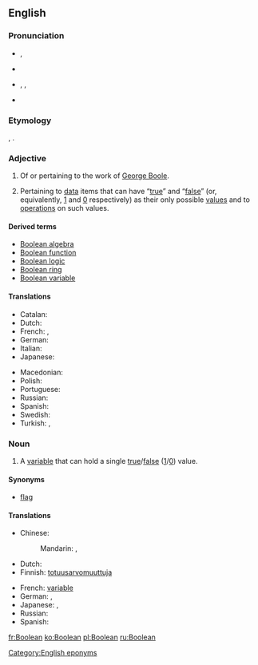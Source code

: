 {{also|boolean}}
==English==
{{wikipedia}}

===Pronunciation===
* {{a|UK}} {{IPA|/ˈbuːl.i.ən/|/buːˈli.ən/}}, {{X-SAMPA|/"bu:l.i.@n/|/bu:"li.@n/}}
* {{audio|en-uk-Boolean.ogg|Audio (UK)}}
* {{a|US}} {{enPR|bo͞oʹliən|bo͞oliʹən}}, {{IPA|/ˈbuliən/|/buˈliən/}} , {{X-SAMPA|/"buli@n/|/bu"li@n/}}
* {{audio|en-us-Boolean.ogg|Audio (US)}}

===Etymology===
{{suffix|Boole|ean|lang=en}}, {{named-after|nocap=1|nat=English|occ=mathematician|occ2=philosopher|occ3=logician|George Boole|wplink==|born=1815|died=1864|lang=en}}.

===Adjective===
{{en-adj|-}}

# Of or pertaining to the work of [[w:George Boole|George Boole]].
# {{context|logic|computing|lang=en}} Pertaining to [[data]] items that can have “[[true]]” and “[[false]]” (or, equivalently, [[1]] and [[0]] respectively) as their only possible [[value]]s and to [[operation]]s on such values.

====Derived terms====
* [[Boolean algebra]]
* [[Boolean function]]
* [[Boolean logic]]
* [[Boolean ring]]
* [[Boolean variable]]

====Translations====
{{trans-top|logic: pertaining to data items that have values “true” and “false”}}
* Catalan: {{t|ca|booleà}}
* Dutch: {{t-|nl|booleaans}}
* French: {{t+|fr|booléen}}, {{t+|fr|boolien}}
* German: {{t-|de|boolesch}}
* Italian: {{t-|it|booleano}}
* Japanese: {{t-|ja|ブール代数|tr=Būru-daisū-no|alt=ブール代数の|sc=Jpan}}
{{trans-mid}}
* Macedonian: {{t-|mk|булов|m|tr=búlov}}
* Polish: {{t-|pl|boolowski}}
* Portuguese: {{t-|pt|booleano}}
* Russian: {{t+|ru|булев|tr=búlev}}
* Spanish: {{t|es|booleano|m}}
* Swedish: {{t-|sv|boolesk}}
* Turkish: {{t-|tr|Boole'ca}}, {{t-|tr|Boole'sal}}
{{trans-bottom}}

===Noun===
{{en-noun}}

# {{context|logic|computing|lang=en}} A [[variable]] that can hold a single [[true]]/[[false]] ([[1]]/[[0]]) value.

====Synonyms====
* {{sense|Boolean variable}} [[flag]]

====Translations====
{{trans-top|logic: a variable}}
* Chinese:
*: Mandarin: {{t|cmn|布爾值|sc=Hani}}, {{t|cmn|布尔值|tr=Bù'ěr zhí|sc=Hani}}
* Dutch: {{t-|nl|booleaans|alt=booleaanse}} {{t+|nl|waarde|f}}
* Finnish: [[totuusarvomuuttuja]]
{{trans-mid}}
* French: [[variable]] {{t+|fr|booléen|f|alt=booléenne}}
* German: {{t-|de|Boolean|m}}, {{t-|de|boolsch|alt=boolsche}} {{t+|de|Variable|f}}
* Japanese: {{t-|ja|ブーリアン|tr=Būrian|sc=Jpan}}, {{t-|ja|ブール値|tr=Būru-chi|sc=Jpan}}
* Russian: {{t-|ru|булева переменная|f|tr=búleva pereménnaja|sc=Cyrl}}
* Spanish: {{t|es|booleano|m}}
{{trans-bottom}}

[[Category:English eponyms]]

[[fr:Boolean]]
[[ko:Boolean]]
[[pl:Boolean]]
[[ru:Boolean]]